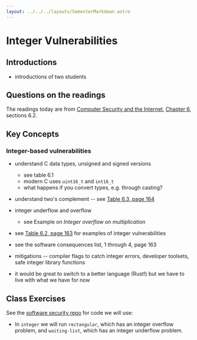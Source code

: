 ```yaml
---
layout: ../../../layouts/SemesterMarkdown.astro
---
```


# Integer Vulnerabilities

## Introductions

- introductions of two students

## Questions on the readings

The readings today are from
[Computer Security and the Internet](https://people.scs.carleton.ca/~paulv/toolsjewels.html),
[Chapter 6](https://people.scs.carleton.ca/~paulv/toolsjewels/TJrev1/ch6-rev1.pdf),
sections 6.2.

## Key Concepts

### Integer-based vulnerabilities

- understand C data types, unsigned and signed versions
  - see table 6.1
  - modern C uses `uint16_t` and `int16_t`
  - what happens if you convert types, e.g. through casting?
- understand two's complement -- see
  [Table 6.3, page 164](https://people.scs.carleton.ca/~paulv/toolsjewels/TJrev1/ch6-rev1.pdf)

- integer underflow and overflow

  - see Example on _Integer overflow on multiplication_

- see
  [Table 6.2, page 163](https://people.scs.carleton.ca/~paulv/toolsjewels/TJrev1/ch6-rev1.pdf)
  for examples of integer vulnerabilities

- see the software consequences list, 1 through 4, page 163

- mitigations -- compiler flags to catch integer errors, developer toolsets,
  safe integer library functions

- it would be great to switch to a better language (Rust!) but we have to live
  with what we have for now

## Class Exercises

See the [software security repo](https://github.com/BYU-CS465/software-security)
for code we will use:

- In `integer` we will run `rectangular`, which has an integer overflow problem,
  and `waiting-list`, which has an integer underflow problem.
